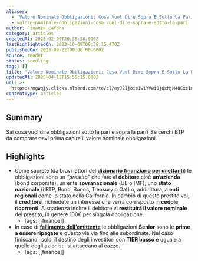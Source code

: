 ```yaml
---
aliases:
  - 'Valore Nominale Obbligazioni: Cosa Vuol Dire Sopra E Sotto La Pari'
  - valore-nominale-obbligazioni-cosa-vuol-dire-sopra-e-sotto-la-pari
author: Finanza Cafona
category: articles
createdAt: 2025-02-09T20:38:28.000Z
lastHighlightedOn: 2023-10-09T09:38:15.470Z
publishedOn: 2023-09-22T00:00:00.000Z
source: reader
status: seedling
tags: []
title: 'Valore Nominale Obbligazioni: Cosa Vuol Dire Sopra E Sotto La Pari'
updatedAt: 2025-04-12T15:55:15.000Z
url: >-
  https://mgwqjy.clicks.mlsend.com/te/cl/eyJ2Ijoie1wiYVwiOjQxNjM4OCxcImxcIjo5OTk5Mjg0MTg2Njk3MTExNyxcInJcIjo5OTk5Mjg0MzQwMzEzNDA2Mn0iLCJzIjoiMTg5YjRmYmNhNmYxMmJkNyJ9
contentType: articles
---
```

## Summary

Sai cosa vuol dire obbligazioni sotto la pari e sopra la pari? Se cerchi BTP da comprare devi prima capire il valore nominale obbligazioni.

## Highlights

- Come saprete (da bravi lettori del **[dizionario finanziario per dilettanti](https://finanzacafona.it/2022/04/dizionario-finanziario-per-investitori-dilettanti.html#obbligazione_o_bond)**) le obbligazioni sono un _“prestito”_ che fate al **debitore** cioè **un’azienda** (bond corporate), un ente **sovranazionale** (UE o IMF), uno **stato nazionale** (i BTP, Bund, Bonos, Treasury o Oat) o, addirittura, a **enti regionali** come lo stato della California.
  In cambio di questo prestito voi, il **creditore**, richiedete un interesse che verrà corrisposto in **cedole ricorrenti**. A scadenza inoltre il debitore vi **restituirà il valore nominale** del prestito, in genere 100€ per singola obbligazione.
    - Tags: [[finance]]
- In caso di **[fallimento dell’emittente](https://finanzacafona.it/2020/12/fallimento-banca-cosa-succede.html)** le obbligazioni **Senior** sono le **prime a essere ripagate** e questo via via fino alle subordinate. Nel caso finiscano i soldi il destino degli investitori con **TIER basso** è uguale a quello degli azionisti: si attaccano al cazzo.
    - Tags: [[finance]]
